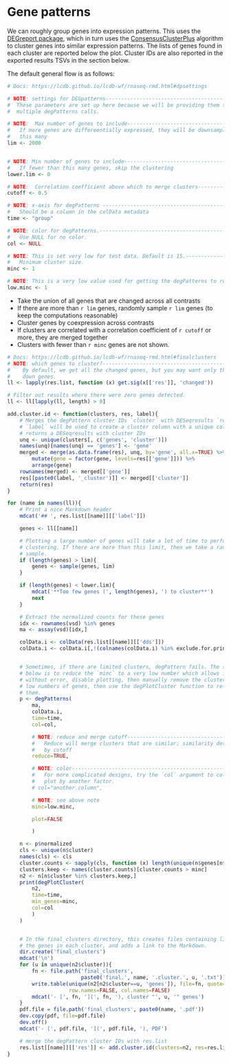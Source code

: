 # Gene patterns {.tabset}

We can roughly group genes into expression patterns. This uses the [DEGreport
package](https://www.bioconductor.org/packages/release/bioc/html/DEGreport.html),
which in turn uses the
[ConsensusClusterPlus](https://www.bioconductor.org/packages/release/bioc/html/ConsensusClusterPlus.html)
algorithm to cluster genes into similar expression patterns. The lists of genes
found in each cluster are reported below the plot. Cluster IDs are also reported in
the exported results TSVs in the section below.

The default general flow is as follows:

```r
# Docs: https://lcdb.github.io/lcdb-wf/rnaseq-rmd.html#dpsettings

# NOTE: settings for DEGpatterns-----------------------------------------------
#  These parameters are set up here because we will be providing them to
#  multiple degPatterns calls.

# NOTE:  Max number of genes to include----------------------------------------
#   If more genes are differeentially expressed, they will be downsampled to
#   this many
lim <- 2000


# NOTE: Min number of genes to include----------------------------------------
#   If fewer than this many genes, skip the clustering
lower.lim <- 0

# NOTE:  Correlation coefficient above which to merge clusters-----------------
cutoff <- 0.5

# NOTE: x-axis for degPatterns ------------------------------------------------
#   Should be a column in the colData metadata
time <- "group"

# NOTE: color for degPatterns.------------------------------------------------
#   Use NULL for no color.
col <- NULL

# NOTE: This is set very low for test data. Default is 15.---------------------
#   Minimum cluster size.
minc <- 1

# NOTE: This is a very low value used for getting the degPatterns to run -----
low.minc <- 1
```

- Take the union of all genes that are changed across all contrasts
- If there are more than `r lim` genes, randomly sample `r lim` genes (to keep the computations reasonable)
- Cluster genes by coexpression across contrasts
- If clusters are correlated with a correlation coefficient of `r cutoff` or
  more, they are merged together
- Clusters with fewer than `r minc` genes are not shown.

```r
# Docs: https://lcdb.github.io/lcdb-wf/rnaseq-rmd.html#finalclusters
# NOTE: which genes to cluster?------------------------------------------------
#    By default, we get all the changed genes, but you may want only the up or
#    down genes.
ll <- lapply(res.list, function (x) get.sig(x[['res']], 'changed'))

# Filter out results where there were zero genes detected.
ll <- ll[lapply(ll, length) > 0]

add.cluster.id <- function(clusters, res, label){
    # Merges the degPattern cluster IDs `cluster` with DESeqresults `res`
    # `label` will be used to create a cluster column with a unique column name 
    # returns a DESeqresults with cluster IDs
    unq <- unique(clusters[, c('genes', 'cluster')])
    names(unq)[names(unq) == 'genes'] <- 'gene'
    merged <- merge(as.data.frame(res), unq, by='gene', all.x=TRUE) %>%
        mutate(gene = factor(gene, levels=res[['gene']])) %>%
        arrange(gene)
    rownames(merged) <- merged[['gene']]
    res[[paste0(label, '_cluster')]] <- merged[['cluster']]
    return(res)
}

for (name in names(ll)){
    # Print a nice Markdown header
    mdcat('## ', res.list[[name]][['label']])

    genes <- ll[[name]]

    # Plotting a large number of genes will take a lot of time to perform the
    # clustering. If there are more than this limit, then we take a random
    # sample.
    if (length(genes) > lim){
        genes <- sample(genes, lim)
    }

    if (length(genes) < lower.lim){
        mdcat('**Too few genes (', length(genes), ') to cluster**')
        next
    }

    # Extract the normalized counts for these genes
    idx <- rownames(vsd) %in% genes
    ma <- assay(vsd)[idx,]

    colData.i <- colData(res.list[[name]][['dds']])
    colData.i <- colData.i[,!(colnames(colData.i) %in% exclude.for.printing)]


    # Sometimes, if there are limited clusters, degPattern fails. The solution
    # below is to reduce the `minc` to a very low number which allows it to run
    # without error, disable plotting, then manually remove the clusters with
    # low numbers of genes, then use the degPlotCluster function to re-plot
    # them.
    p <- degPatterns(
        ma,
        colData.i,
        time=time,
        col=col,

        # NOTE: reduce and merge cutoff----------------------------------------
        #   Reduce will merge clusters that are similar; similarity determined
        #   by cutoff
        reduce=TRUE,

        # NOTE: color----------------------------------------------------------
        #   For more complicated designs, try the `col` argument to color the
        #   plot by another factor.
        # col="another.column",

        # NOTE: see above note
        minc=low.minc,

        plot=FALSE

        )

    n <- p$normalized
    cls <- unique(n$cluster)
    names(cls) <- cls
    cluster.counts <- sapply(cls, function (x) length(unique(n$genes[n$cluster==x])))
    clusters.keep <- names(cluster.counts)[cluster.counts > minc]
    n2 <- n[n$cluster %in% clusters.keep,]
    print(degPlotCluster(
        n2,
        time=time,
        min_genes=minc,
        col=col
        )
    )


    # In the final_clusters directory, this creates files containing lists of
    # the genes in each cluster, and adds a link to the Markdown.
    dir.create('final_clusters')
    mdcat('\n')
    for (u in unique(n2$cluster)){
        fn <- file.path('final_clusters',
                        paste0('final.', name, '.cluster.', u, '.txt'))
        write.table(unique(n2[n2$cluster==u, 'genes']), file=fn, quote=FALSE,
                    row.names=FALSE, col.names=FALSE)
        mdcat('- [', fn, '](', fn, '), cluster "', u, '" genes')
    }
    pdf.file = file.path('final_clusters', paste0(name, '.pdf'))
    dev.copy(pdf, file=pdf.file)
    dev.off()
    mdcat('- [', pdf.file, '](', pdf.file, '), PDF')

    # merge the degPattern cluster IDs with res.list
    res.list[[name]][['res']] <- add.cluster.id(clusters=n2, res=res.list[[name]][['res']], label=name)
}
```
